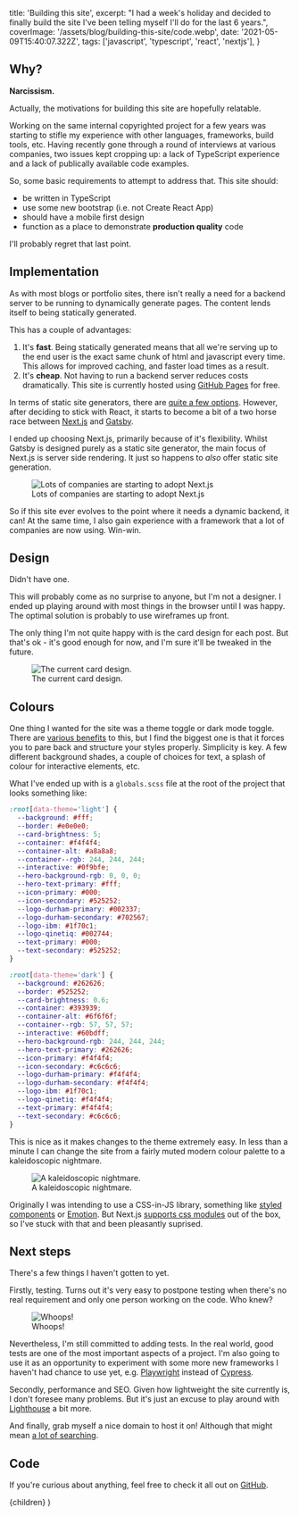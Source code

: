 
  title: 'Building this site',
  excerpt:
    "I had a week's holiday and decided to finally build the site I've been telling myself I'll do for the last 6 years.",
  coverImage: '/assets/blog/building-this-site/code.webp',
  date: '2021-05-09T15:40:07.322Z',
  tags: ['javascript', 'typescript', 'react', 'nextjs'],
}

## Why?

**Narcissism.**

Actually, the motivations for building this site are hopefully relatable.

Working on the same internal copyrighted project for a few years was starting to stifle my experience with other languages, frameworks, build tools, etc. Having recently gone through a round of interviews at various companies, two issues kept cropping up: a lack of TypeScript experience and a lack of publically available code examples.

So, some basic requirements to attempt to address that. This site should:

- be written in TypeScript
- use some new bootstrap (i.e. not Create React App)
- should have a mobile first design
- function as a place to demonstrate **production quality** code

I'll probably regret that last point.

## Implementation

As with most blogs or portfolio sites, there isn't really a need for a backend server to be running to dynamically generate pages. The content lends itself to being statically generated.

This has a couple of advantages:

1. It's **fast**. Being statically generated means that all we're serving up to the end user is the exact same chunk of html and javascript every time. This allows for improved caching, and faster load times as a result.
1. It's **cheap**. Not having to run a backend server reduces costs dramatically. This site is currently hosted using [GitHub Pages](https://pages.github.com/) for free.

In terms of static site generators, there are [quite a few options](https://jamstack.org/generators). However, after deciding to stick with React, it starts to become a bit of a two horse race between [Next.js](https://nextjs.org/) and [Gatsby](https://www.gatsbyjs.com/).

I ended up choosing Next.js, primarily because of it's flexibility. Whilst Gatsby is designed purely as a static site generator, the main focus of Next.js is server side rendering. It just so happens to _also_ offer static site generation.

<figure>
  <img
    src='/assets/blog/building-this-site/people-using-next.webp'
    alt='Lots of companies are starting to adopt Next.js'
  />
  <figcaption>Lots of companies are starting to adopt Next.js</figcaption>
</figure>

So if this site ever evolves to the point where it needs a dynamic backend, it can! At the same time, I also gain experience with a framework that a lot of companies are now using. Win-win.

## Design

Didn't have one.

This will probably come as no surprise to anyone, but I'm not a designer. I ended up playing around with most things in the browser until I was happy. The optimal solution is probably to use wireframes up front.

The only thing I'm not quite happy with is the card design for each post. But that's ok - it's good enough for now, and I'm sure it'll be tweaked in the future.

<figure>
  <img
    src='/assets/blog/building-this-site/card-design.webp'
    alt='The current card design.'
  />
  <figcaption>The current card design.</figcaption>
</figure>

## Colours

One thing I wanted for the site was a theme toggle or dark mode toggle. There are [various benefits](https://blog.weekdone.com/why-you-should-switch-on-dark-mode/) to this, but I find the biggest one is that it forces you to pare back and structure your styles properly. Simplicity is key. A few different background shades, a couple of choices for text, a splash of colour for interactive elements, etc.

What I've ended up with is a `globals.scss` file at the root of the project that looks something like:

```scss
:root[data-theme='light'] {
  --background: #fff;
  --border: #e0e0e0;
  --card-brightness: 5;
  --container: #f4f4f4;
  --container-alt: #a8a8a8;
  --container--rgb: 244, 244, 244;
  --interactive: #0f9bfe;
  --hero-background-rgb: 0, 0, 0;
  --hero-text-primary: #fff;
  --icon-primary: #000;
  --icon-secondary: #525252;
  --logo-durham-primary: #002337;
  --logo-durham-secondary: #702567;
  --logo-ibm: #1f70c1;
  --logo-qinetiq: #002744;
  --text-primary: #000;
  --text-secondary: #525252;
}

:root[data-theme='dark'] {
  --background: #262626;
  --border: #525252;
  --card-brightness: 0.6;
  --container: #393939;
  --container-alt: #6f6f6f;
  --container--rgb: 57, 57, 57;
  --interactive: #60bdff;
  --hero-background-rgb: 244, 244, 244;
  --hero-text-primary: #262626;
  --icon-primary: #f4f4f4;
  --icon-secondary: #c6c6c6;
  --logo-durham-primary: #f4f4f4;
  --logo-durham-secondary: #f4f4f4;
  --logo-ibm: #1f70c1;
  --logo-qinetiq: #f4f4f4;
  --text-primary: #f4f4f4;
  --text-secondary: #c6c6c6;
}
```

This is nice as it makes changes to the theme extremely easy. In less than a minute I can change the site from a fairly muted modern colour palette to a kaleidoscopic nightmare.

<figure>
  <img
    src='/assets/blog/building-this-site/kaleidoscopic-nightmare.webp'
    alt='A kaleidoscopic nightmare.'
  />
  <figcaption>A kaleidoscopic nightmare.</figcaption>
</figure>

Originally I was intending to use a CSS-in-JS library, something like [styled components](https://styled-components.com/) or [Emotion](https://emotion.sh/docs/introduction). But Next.js [supports css modules](https://nextjs.org/docs/basic-features/built-in-css-support#adding-component-level-css) out of the box, so I've stuck with that and been pleasantly suprised.

## Next steps

There's a few things I haven't gotten to yet.

Firstly, testing. Turns out it's very easy to postpone testing when there's no real requirement and only one person working on the code. Who knew?

<figure>
  <img src='/assets/blog/building-this-site/no-tests.webp' alt='Whoops!' />
  <figcaption>Whoops!</figcaption>
</figure>

Nevertheless, I'm still committed to adding tests. In the real world, good tests are one of the most important aspects of a project. I'm also going to use it as an opportunity to experiment with some more new frameworks I haven't had chance to use yet, e.g. [Playwright](https://playwright.dev/) instead of [Cypress](https://www.cypress.io/).

Secondly, performance and SEO. Given how lightweight the site currently is, I don't foresee many problems. But it's just an excuse to play around with [Lighthouse](https://developers.google.com/web/tools/lighthouse) a bit more.

And finally, grab myself a nice domain to host it on! Although that might mean [a lot of searching](https://domains.google.com/registrar/search?searchTerm=ash&tab=1).

## Code

If you're curious about anything, feel free to check it all out on [GitHub](https://github.com/ashharrison90/ashharrison90.github.io).

  <PostLayout metadata={metadata}>{children}</PostLayout>
)

